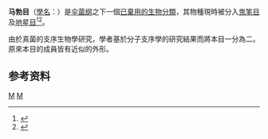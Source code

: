 {{Automatic Taxobox
| taxon = Lycoperdales
| authority = 
| image = Riesenbovist.jpg
| image_caption = ''[[Calvatia_gigantea|Calvatia gigantea]]''
| subdivision_ranks = [[科_(生物)|科]]
| subdivision = 
*[[Broomeiaceae|Broomeiaceae]]
*[[地星科|地星科]] Geastraceae
*[[马勃科|马勃科]] Lycoperdaceae
*[[Mesophelliaceae|Mesophelliaceae]]
*[[Mycenastraceae|Mycenastraceae]]
}}
'''马勃目'''（[[學名|學名]]：{{lang|la|'''Lycoperdales'''}}）是[[伞菌纲|伞菌纲]]之下一個[[棄用生物分類列表|已棄用的生物分類]]，其物種現時被分入[[鬼笔目|鬼笔目]]及[[地星目|地星目]]<ref name=Kirk2001>{{cite book |author=Kirk PM, Cannon PF, David JC, Stalpers JA.|title=Ainsworth & Bisby's Dictionary of the Fungi|edition=9th |publisher=CABI Bioscience |location=Oxon |year=2001 |page=205 |isbn=0-85199-377-X}}</ref><ref name=Kirk2008>{{cite book |author=Kirk PM, Cannon PF, Minter DW, Stalpers JA. |title=Dictionary of the Fungi. |url=https://archive.org/details/dictionaryfungit00kirk |edition=10th |publisher=CABI Bioscience |location=Wallingford |year=2008|page=[https://archive.org/details/dictionaryfungit00kirk/page/274 274]|isbn=9780851998268}}</ref>。

由於真菌的支序生物學研究，學者基於分子支序學的研究結果而將本目一分為二。原來本目的成員皆有近似的外形。

== 参考资料 ==
{{reflist}}

{{真菌类小作品}}

{{taxonbar}}
[[Category:伞菌纲|M]]
[[Category:棄用分類單元|M]]